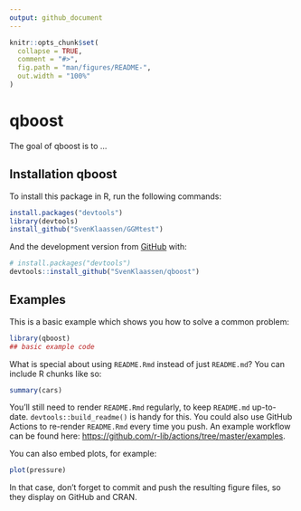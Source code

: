 ```yaml
---
output: github_document
---
```


<!-- README.md is generated from README.Rmd. Please edit that file -->

```r
knitr::opts_chunk$set(
  collapse = TRUE,
  comment = "#>",
  fig.path = "man/figures/README-",
  out.width = "100%"
)
```

# qboost

<!-- badges: start -->
<!-- badges: end -->

The goal of qboost is to ...

## Installation qboost

To install this package in R, run the following commands:

``` r
install.packages("devtools")
library(devtools)
install_github("SvenKlaassen/GGMtest")
```


And the development version from [GitHub](https://github.com/) with:

``` r
# install.packages("devtools")
devtools::install_github("SvenKlaassen/qboost")
```
## Examples

This is a basic example which shows you how to solve a common problem:

```r
library(qboost)
## basic example code
```

What is special about using `README.Rmd` instead of just `README.md`? You can include R chunks like so:

```r
summary(cars)
```

You'll still need to render `README.Rmd` regularly, to keep `README.md` up-to-date. `devtools::build_readme()` is handy for this. You could also use GitHub Actions to re-render `README.Rmd` every time you push. An example workflow can be found here: <https://github.com/r-lib/actions/tree/master/examples>.

You can also embed plots, for example:

```r
plot(pressure)
```

In that case, don't forget to commit and push the resulting figure files, so they display on GitHub and CRAN.
